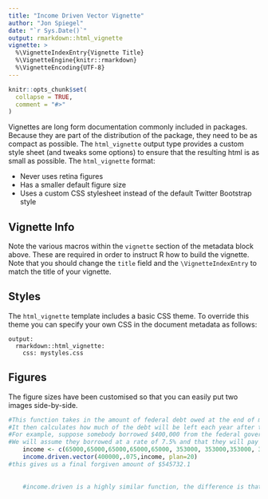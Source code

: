 ```yaml
---
title: "Income Driven Vector Vignette"
author: "Jon Spiegel"
date: "`r Sys.Date()`"
output: rmarkdown::html_vignette
vignette: >
  %\VignetteIndexEntry{Vignette Title}
  %\VignetteEngine{knitr::rmarkdown}
  %\VignetteEncoding{UTF-8}
---
```


```r
knitr::opts_chunk$set(
  collapse = TRUE,
  comment = "#>"
)
```

Vignettes are long form documentation commonly included in packages. Because they are part of the distribution of the package, they need to be as compact as possible. The `html_vignette` output type provides a custom style sheet (and tweaks some options) to ensure that the resulting html is as small as possible. The `html_vignette` format:

- Never uses retina figures
- Has a smaller default figure size
- Uses a custom CSS stylesheet instead of the default Twitter Bootstrap style

## Vignette Info

Note the various macros within the `vignette` section of the metadata block above. These are required in order to instruct R how to build the vignette. Note that you should change the `title` field and the `\VignetteIndexEntry` to match the title of your vignette.

## Styles

The `html_vignette` template includes a basic CSS theme. To override this theme you can specify your own CSS in the document metadata as follows:

    output: 
      rmarkdown::html_vignette:
        css: mystyles.css

## Figures

The figure sizes have been customised so that you can easily put two images side-by-side. 

```r
#This function takes in the amount of federal debt owed at the end of medical school, the interest rate at which it was borrowed, the income of the borrower, and how many years they plan to pay 10% of their income for
#It then calculates how much of the debt will be left each year after they have completed their term of repaying 10% of their income (on the final year, this debt will be forgiven and taxed)
#For example, suppose somebody borrowed $400,000 from the federal government and is becoming an oncologist (residency =5 years, average salary =$353,000)
#We will assume they borrowed at a rate of 7.5% and that they will pay it back over 20 years
    income <- c(65000,65000,65000,65000,65000, 353000, 353000,353000, 353000,353000, 353000,353000, 353000,353000, 353000,353000, 353000,353000, 353000,353000)
    income.driven.vector(400000,.075,income, plan=20)
#this gives us a final forgiven amount of $545732.1
    
    
    #income.driven is a highly similar function, the difference is that this returns the balance after each of the years in the form of a vector whereas income.driven returns only the final amount forgiven
    
```


